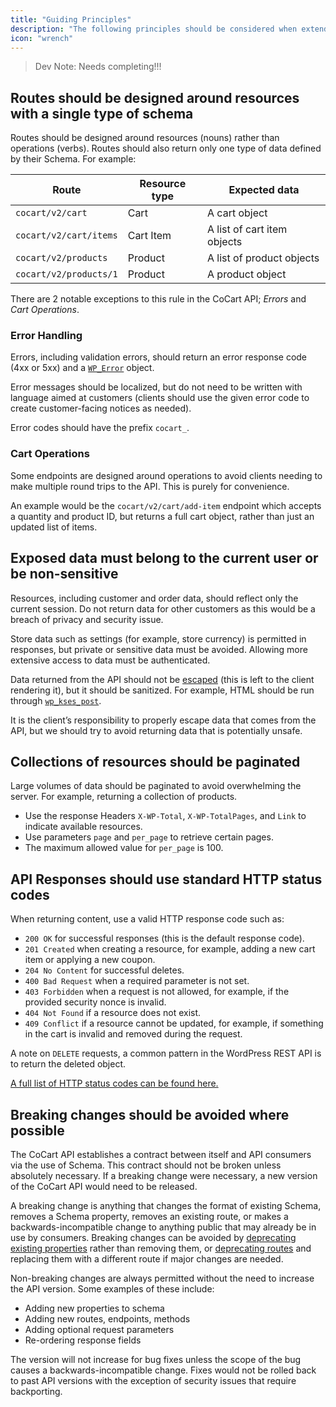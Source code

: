 ```yaml
---
title: "Guiding Principles"
description: "The following principles should be considered when extending, creating, or updating endpoints in CoCart"
icon: "wrench"
---
```


> Dev Note: Needs completing!!!

## Routes should be designed around resources with a single type of schema

Routes should be designed around resources (nouns) rather than operations (verbs). Routes should also return only one type of data defined by their Schema. For example:

| Route                  | Resource type | Expected data               |
| ---------------------- | ------------- | --------------------------- |
| `cocart/v2/cart`       | Cart          | A cart object               |
| `cocart/v2/cart/items` | Cart Item     | A list of cart item objects |
| `cocart/v2/products`   | Product       | A list of product objects   |
| `cocart/v2/products/1` | Product       | A product object            |

There are 2 notable exceptions to this rule in the CoCart API; _Errors_ and _Cart Operations_.

### Error Handling

Errors, including validation errors, should return an error response code (4xx or 5xx) and a [`WP_Error`](https://developer.wordpress.org/reference/classes/wp_error/) object.

Error messages should be localized, but do not need to be written with language aimed at customers (clients should use the given error code to create customer-facing notices as needed).

Error codes should have the prefix `cocart_`.

### Cart Operations

Some endpoints are designed around operations to avoid clients needing to make multiple round trips to the API. This is purely for convenience.

An example would be the `cocart/v2/cart/add-item` endpoint which accepts a quantity and product ID, but returns a full cart object, rather than just an updated list of items.

## Exposed data must belong to the current user or be non-sensitive

Resources, including customer and order data, should reflect only the current session. Do not return data for other customers as this would be a breach of privacy and security issue.

Store data such as settings (for example, store currency) is permitted in responses, but private or sensitive data must be avoided. Allowing more extensive access to data must be authenticated.

Data returned from the API should not be [escaped](https://developer.wordpress.org/themes/theme-security/data-sanitization-escaping/) (this is left to the client rendering it), but it should be sanitized. For example, HTML should be run through [`wp_kses_post`](https://developer.wordpress.org/reference/functions/wp_kses_post/).

It is the client’s responsibility to properly escape data that comes from the API, but we should try to avoid returning data that is potentially unsafe.

## Collections of resources should be paginated

Large volumes of data should be paginated to avoid overwhelming the server. For example, returning a collection of products.

* Use the response Headers `X-WP-Total`, `X-WP-TotalPages`, and `Link` to indicate available resources.
* Use parameters `page` and `per_page` to retrieve certain pages.
* The maximum allowed value for `per_page` is 100.

## API Responses should use standard HTTP status codes

When returning content, use a valid HTTP response code such as:

- `200 OK` for successful responses (this is the default response code).
- `201 Created` when creating a resource, for example, adding a new cart item or applying a new coupon.
- `204 No Content` for successful deletes.
- `400 Bad Request` when a required parameter is not set.
- `403 Forbidden` when a request is not allowed, for example, if the provided security nonce is invalid.
- `404 Not Found` if a resource does not exist.
- `409 Conflict` if a resource cannot be updated, for example, if something in the cart is invalid and removed during the request.

A note on `DELETE` requests, a common pattern in the WordPress REST API is to return the deleted object.

[A full list of HTTP status codes can be found here.](https://www.iana.org/assignments/http-status-codes/http-status-codes.xhtml)

## Breaking changes should be avoided where possible

The CoCart API establishes a contract between itself and API consumers via the use of Schema. This contract should not be broken unless absolutely necessary. If a breaking change were necessary, a new version of the CoCart API would need to be released.

A breaking change is anything that changes the format of existing Schema, removes a Schema property, removes an existing route, or makes a backwards-incompatible change to anything public that may already be in use by consumers. Breaking changes can be avoided by [deprecating existing properties](http://json-schema.org/draft/2019-09/json-schema-validation.html#rfc.section.9.3) rather than removing them, or [deprecating routes](https://datatracker.ietf.org/doc/html/rfc8594) and replacing them with a different route if major changes are needed.

Non-breaking changes are always permitted without the need to increase the API version. Some examples of these include:

- Adding new properties to schema
- Adding new routes, endpoints, methods
- Adding optional request parameters
- Re-ordering response fields

The version will not increase for bug fixes unless the scope of the bug causes a backwards-incompatible change. Fixes would not be rolled back to past API versions with the exception of security issues that require backporting.
